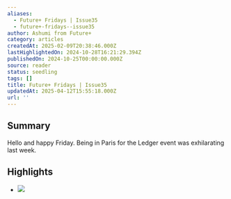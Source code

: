 ```yaml
---
aliases:
  - Future+ Fridays | Issue35
  - future+-fridays--issue35
author: Ashumi from Future+
category: articles
createdAt: 2025-02-09T20:38:46.000Z
lastHighlightedOn: 2024-10-28T16:21:29.394Z
publishedOn: 2024-10-25T00:00:00.000Z
source: reader
status: seedling
tags: []
title: Future+ Fridays | Issue35
updatedAt: 2025-04-12T15:55:18.000Z
url: ''
---
```

## Summary

Hello and happy Friday. Being in Paris for the Ledger event was exhilarating last week.

## Highlights

- ![](https://media.beehiiv.com/cdn-cgi/image/fit=scale-down,format=auto,onerror=redirect,quality=80/uploads/asset/file/402d6ed6-3cac-49ad-974d-25d8a526a262/464145369_1245185446517248_8833383719450182055_n.jpg?t=1729863442)
